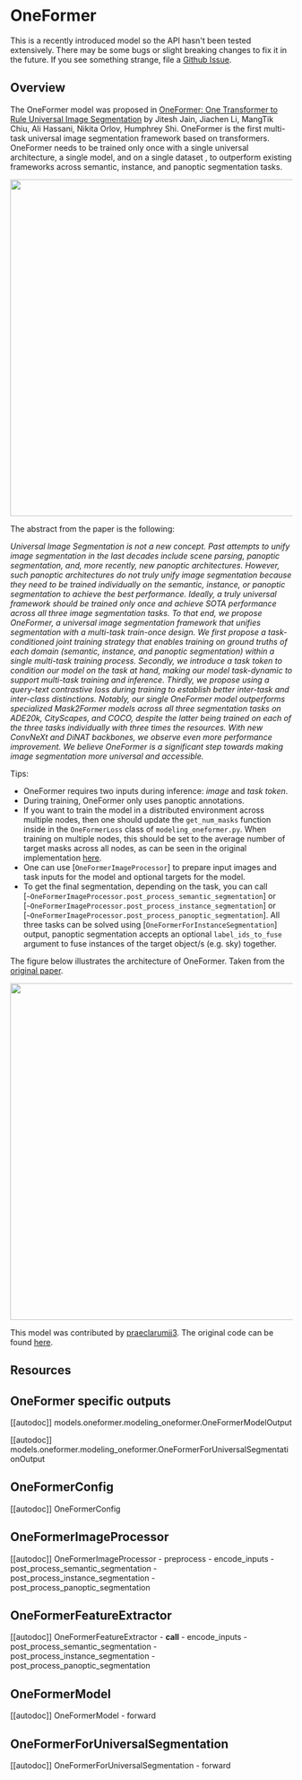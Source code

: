 <!--Copyright 2022 The HuggingFace Team. All rights reserved.

Licensed under the Apache License, Version 2.0 (the "License"); you may not use this file except in compliance with
the License. You may obtain a copy of the License at

http://www.apache.org/licenses/LICENSE-2.0

Unless required by applicable law or agreed to in writing, software distributed under the License is distributed on
an "AS IS" BASIS, WITHOUT WARRANTIES OR CONDITIONS OF ANY KIND, either express or implied. See the License for the
specific language governing permissions and limitations under the License.
-->

# OneFormer

<Tip>

This is a recently introduced model so the API hasn't been tested extensively. There may be some bugs or slight
breaking changes to fix it in the future. If you see something strange, file a [Github Issue](https://github.com/huggingface/transformers/issues/new?assignees=&labels=&template=bug-report.md&title).

</Tip>

## Overview

The OneFormer model was proposed in [OneFormer: One Transformer to Rule Universal Image Segmentation](https://arxiv.org/abs/2211.06220) by Jitesh Jain, Jiachen Li, MangTik Chiu, Ali Hassani, Nikita Orlov, Humphrey Shi. OneFormer is the first multi-task universal image segmentation framework based on transformers. OneFormer needs to be trained only once with a single universal architecture, a single model, and on a single dataset , to outperform existing frameworks across semantic, instance, and panoptic segmentation tasks.

<img width="600" src="https://huggingface.co/datasets/huggingface/documentation-images/resolve/main/oneformer_teaser.png"/>

The abstract from the paper is the following:

*Universal Image Segmentation is not a new concept. Past attempts to unify image segmentation in the last decades include scene parsing, panoptic segmentation, and, more recently, new panoptic architectures. However, such panoptic architectures do not truly unify image segmentation because they need to be trained individually on the semantic, instance, or panoptic segmentation to achieve the best performance. Ideally, a truly universal framework should be trained only once and achieve SOTA performance across all three image segmentation tasks. To that end, we propose OneFormer, a universal image segmentation framework that unifies segmentation with a multi-task train-once design. We first propose a task-conditioned joint training strategy that enables training on ground truths of each domain (semantic, instance, and panoptic segmentation) within a single multi-task training process. Secondly, we introduce a task token to condition our model on the task at hand, making our model task-dynamic to support multi-task training and inference. Thirdly, we propose using a query-text contrastive loss during training to establish better inter-task and inter-class distinctions. Notably, our single OneFormer model outperforms specialized Mask2Former models across all three segmentation tasks on ADE20k, CityScapes, and COCO, despite the latter being trained on each of the three tasks individually with three times the resources. With new ConvNeXt and DiNAT backbones, we observe even more performance improvement. We believe OneFormer is a significant step towards making image segmentation more universal and accessible.*

Tips:
-  OneFormer requires two inputs during inference: *image* and *task token*. 
- During training, OneFormer only uses panoptic annotations.
- If you want to train the model in a distributed environment across multiple nodes, then one should update the
  `get_num_masks` function inside in the `OneFormerLoss` class of `modeling_oneformer.py`. When training on multiple nodes, this should be
  set to the average number of target masks across all nodes, as can be seen in the original implementation [here](https://github.com/SHI-Labs/OneFormer/blob/33ebb56ed34f970a30ae103e786c0cb64c653d9a/oneformer/modeling/criterion.py#L287).
- One can use [`OneFormerImageProcessor`] to prepare input images and task inputs for the model and optional targets for the model.
- To get the final segmentation, depending on the task, you can call [`~OneFormerImageProcessor.post_process_semantic_segmentation`] or [`~OneFormerImageProcessor.post_process_instance_segmentation`] or [`~OneFormerImageProcessor.post_process_panoptic_segmentation`]. All three tasks can be solved using [`OneFormerForInstanceSegmentation`] output, panoptic segmentation accepts an optional `label_ids_to_fuse` argument to fuse instances of the target object/s (e.g. sky) together.

The figure below illustrates the architecture of OneFormer. Taken from the [original paper](https://arxiv.org/abs/2211.06220).

<img width="600" src="https://huggingface.co/datasets/huggingface/documentation-images/resolve/main/oneformer_architecture.png"/>

This model was contributed by [praeclarumjj3](https://huggingface.co/praeclarumjj3). The original code can be found [here](https://github.com/SHI-Labs/OneFormer).

## Resources

<PipelineTag pipeline="image-segmentation"/>

## OneFormer specific outputs

[[autodoc]] models.oneformer.modeling_oneformer.OneFormerModelOutput

[[autodoc]] models.oneformer.modeling_oneformer.OneFormerForUniversalSegmentationOutput

## OneFormerConfig

[[autodoc]] OneFormerConfig

## OneFormerImageProcessor

[[autodoc]] OneFormerImageProcessor
    - preprocess
    - encode_inputs
    - post_process_semantic_segmentation
    - post_process_instance_segmentation
    - post_process_panoptic_segmentation

## OneFormerFeatureExtractor

[[autodoc]] OneFormerFeatureExtractor
    - __call__
    - encode_inputs
    - post_process_semantic_segmentation
    - post_process_instance_segmentation
    - post_process_panoptic_segmentation

## OneFormerModel

[[autodoc]] OneFormerModel
    - forward

## OneFormerForUniversalSegmentation

[[autodoc]] OneFormerForUniversalSegmentation
    - forward
